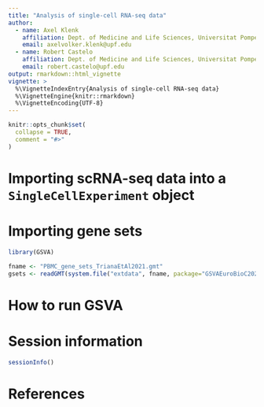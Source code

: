 ```yaml
---
title: "Analysis of single-cell RNA-seq data"
author:
  - name: Axel Klenk
    affiliation: Dept. of Medicine and Life Sciences, Universitat Pompeu Fabra, Barcelona
    email: axelvolker.klenk@upf.edu
  - name: Robert Castelo
    affiliation: Dept. of Medicine and Life Sciences, Universitat Pompeu Fabra, Barcelona
    email: robert.castelo@upf.edu
output: rmarkdown::html_vignette
vignette: >
  %\VignetteIndexEntry{Analysis of single-cell RNA-seq data}
  %\VignetteEngine{knitr::rmarkdown}
  %\VignetteEncoding{UTF-8}
---
```



```r
knitr::opts_chunk$set(
  collapse = TRUE,
  comment = "#>"
)
```

# Importing scRNA-seq data into a `SingleCellExperiment` object

# Importing gene sets

```r
library(GSVA)

fname <- "PBMC_gene_sets_TrianaEtAl2021.gmt"
gsets <- readGMT(system.file("extdata", fname, package="GSVAEuroBioC2024"))

```
# How to run GSVA

# Session information

```r
sessionInfo()
```

# References
